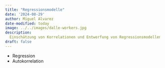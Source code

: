```yaml
---
title: "Regressionsmodelle"
date: '2024-08-29'
author: Miguel Alvarez
date-modified: today
image: ../../images/dalle-workers.jpg
description:
  Einschätzung von Korrelationen und Entwerfung von Regressionsmodellen.
draft: false
---
```


- Regression
- Autokorrelation
